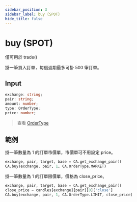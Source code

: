 ```yaml
---
sidebar_position: 3
sidebar_label: buy (SPOT)
hide_title: false
---
```



# buy (SPOT)

<Highlight color="#ffba00"> 僅可用於 trade() </Highlight>

掛一筆買入訂單，每個週期最多可掛 500 筆訂單。

## Input

```typescript
exchange: string;
pair: string;
amount: number;
type: OrderType;
price: number;
```

> 查看 [OrderType](/docs/developer/api/python/ca-objects/order-type)

## 範例

掛一筆數量為 1 的訂單市價單，市價單可不用設定 price。

```python
exchange, pair, target, base = CA.get_exchange_pair()
CA.buy(exchange, pair, 1, CA.OrderType.MARKET)
```

掛一筆數量為 1 的訂單限價單，價格為 close_price。

```python
exchange, pair, target, base = CA.get_exchange_pair()
close_price = candles[exchange][pair][0]['close']
CA.buy(exchange, pair, 1, CA.OrderType.LIMIT, close_price)
```
